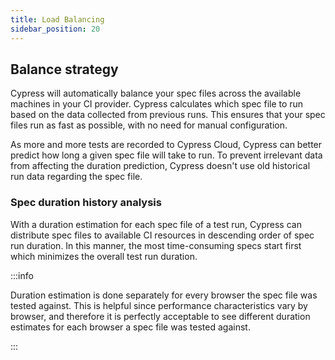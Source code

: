 ```yaml
---
title: Load Balancing
sidebar_position: 20
---
```


## Balance strategy

Cypress will automatically balance your spec files across the available machines
in your CI provider. Cypress calculates which spec file to run based on the data
collected from previous runs. This ensures that your spec files run as fast as
possible, with no need for manual configuration.

As more and more tests are recorded to Cypress Cloud, Cypress can better predict
how long a given spec file will take to run. To prevent irrelevant data from
affecting the duration prediction, Cypress doesn't use old historical run data
regarding the spec file.

### Spec duration history analysis

<DocsImage
  src="/img/guides/parallelization/load-balancing.png"
  alt="Spec duration forecasting"
/>

With a duration estimation for each spec file of a test run, Cypress can
distribute spec files to available CI resources in descending order of spec run
duration. In this manner, the most time-consuming specs start first which
minimizes the overall test run duration.

:::info

Duration estimation is done separately for every browser the spec file was
tested against. This is helpful since performance characteristics vary by
browser, and therefore it is perfectly acceptable to see different duration
estimates for each browser a spec file was tested against.

:::


